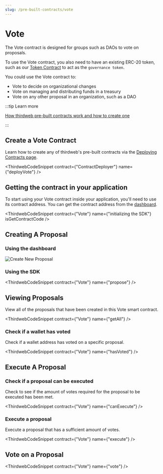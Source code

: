 ```yaml
---
slug: /pre-built-contracts/vote
---
```



# Vote

The Vote contract is designed for groups such as DAOs to vote on proposals.

To use the Vote contract, you also need to have an existing ERC-20 token,
such as our [Token Contract](/pre-built-contracts/token) to act as the `governance token`.

You could use the Vote contract to:

- Vote to decide on organizational changes
- Vote on managing and distributing funds in a treasury
- Vote on any other proposal in an organization, such as a DAO

:::tip Learn more

[How thirdweb pre-built contracts work and how to create one](/pre-built-contracts)

:::

## Create a Vote Contract

Learn how to create any of thirdweb's pre-built contracts via the [Deploying Contracts page](/getting-started/deploying-contracts).

<ThirdwebCodeSnippet contract={"ContractDeployer"} name={"deployVote"} />

## Getting the contract in your application

To start using your Vote contract inside your application, you'll need to use its contract address. You can get the contract address from the [dashboard](https://thirdweb.com/dashboard).

<ThirdwebCodeSnippet
  contract={"Vote"}
  name={"initializing the SDK"}
  isGetContractCode
/>

## Creating A Proposal

### Using the dashboard

![Create New Proposal](../assets/create-new-proposal.png)

### Using the SDK

<ThirdwebCodeSnippet contract={"Vote"} name={"propose"} />

## Viewing Proposals

View all of the proposals that have been created in this Vote smart contract.

<ThirdwebCodeSnippet contract={"Vote"} name={"getAll"} />

### Check if a wallet has voted

Check if a wallet address has voted on a specific proposal.

<ThirdwebCodeSnippet contract={"Vote"} name={"hasVoted"} />

## Execute A Proposal

### Check if a proposal can be executed

Check to see if the amount of votes required for the proposal to be executed has been met.

<ThirdwebCodeSnippet contract={"Vote"} name={"canExecute"} />

### Execute a proposal

Execute a proposal that has a sufficient amount of votes.

<ThirdwebCodeSnippet contract={"Vote"} name={"execute"} />

## Vote on a Proposal

<ThirdwebCodeSnippet contract={"Vote"} name={"vote"} />
